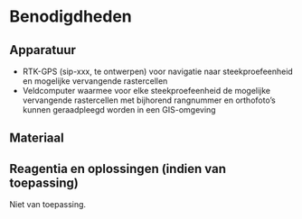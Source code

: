# Benodigdheden

## Apparatuur

```{=html}
<!--
Opsomming van de apparatuur die nodig is en verwijzingen naar de SIP’s (Standard Instrument Procedure) indien die er zijn. Indien geen specifiek SIP’s voorhanden, illustreer de toegelaten apparatuur met foto’s, geef het exacte type apparatuur mee, …
-->
```
-   RTK-GPS (sip-xxx, te ontwerpen) voor navigatie naar steekproefeenheid en mogelijke vervangende rastercellen
-   Veldcomputer waarmee voor elke steekproefeenheid de mogelijke vervangende rastercellen met bijhorend rangnummer en orthofoto's kunnen geraadpleegd worden in een GIS-omgeving

## Materiaal

```{=html}
<!-- 
Opsomming van gebruikte materialen. Duidelijk aangeven welke materialen toelaatbaar zijn, welke volumes, afmetingen, materiaal, … vb. vermeld niet staalnamepotje, maar wel vierkant flesje, volume 250 ml, gegradueerd, vervaardigd uit PE, met afsluitbare deksel uit PP.
-->
```
## Reagentia en oplossingen (indien van toepassing)

Niet van toepassing.

